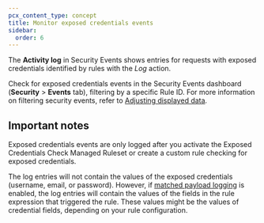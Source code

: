 ```yaml
---
pcx_content_type: concept
title: Monitor exposed credentials events
sidebar:
  order: 6
---
```



The **Activity log** in Security Events shows entries for requests with exposed credentials identified by rules with the _Log_ action.

Check for exposed credentials events in the Security Events dashboard (**Security** > **Events** tab), filtering by a specific Rule ID. For more information on filtering security events, refer to [Adjusting displayed data](/waf/analytics/security-events/paid-plans/#adjusting-displayed-data).

<Render file="leaked-credentials-recommend-detection" />

## Important notes

Exposed credentials events are only logged after you activate the Exposed Credentials Check Managed Ruleset or create a custom rule checking for exposed credentials.

The log entries will not contain the values of the exposed credentials (username, email, or password). However, if [matched payload logging](/waf/managed-rules/payload-logging/) is enabled, the log entries will contain the values of the fields in the rule expression that triggered the rule. These values might be the values of credential fields, depending on your rule configuration.
